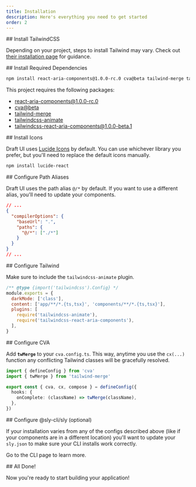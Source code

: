 ```yaml
---
title: Installation
description: Here's everything you need to get started
order: 2
---
```


<ListStepper>

<ListStep>
## Install TailwindCSS

Depending on your project, steps to install Tailwind may vary.
Check out [their installation page](https://tailwindcss.com/docs/installation/framework-guides) for guidance.
</ListStep>

<ListStep>
## Install Required Dependencies

```bash title="bash"
npm install react-aria-components@1.0.0-rc.0 cva@beta tailwind-merge tailwindcss-animate tailwindcss-react-aria-components@1.0.0-beta.1
```

This project requires the following packages:

- [react-aria-components@1.0.0-rc.0](https://github.com/adobe/react-spectrum/tree/main/packages/react-aria-components)
- [cva@beta](https://github.com/joe-bell/cva)
- [tailwind-merge](https://github.com/dcastil/tailwind-merge)
- [tailwindcss-animate](https://github.com/jamiebuilds/tailwindcss-animate)
- [tailwindcss-react-aria-components@1.0.0-beta.1](https://github.com/adobe/react-spectrum/tree/main/packages/tailwindcss-react-aria-components)
</ListStep>

<ListStep>
## Install Icons

Draft UI uses [Lucide Icons](https://lucide.dev/guide/packages/lucide-react) by default. You can use whichever library you prefer, but
you'll need to replace the default icons manually.

```bash title="bash"
npm install lucide-react
```
</ListStep>

<ListStep>
## Configure Path Aliases

Draft UI uses the path alias <code>@/\*</code> by default. If you
want to use a different alias, you&apos;ll need to update your
components.

```json {3-6} title="tsconfig.json"
// ...
{
  "compilerOptions": {
    "baseUrl": ".",
    "paths": {
      "@/*": ["./*"]
    }
  }
}
// ...
```
</ListStep>

<ListStep>
## Configure Tailwind

Make sure to include the `tailwindcss-animate` plugin.

```js title="tailwind.config.js"
/** @type {import('tailwindcss').Config} */
module.exports = {
  darkMode: ['class'],
  content: ['app/**/*.{ts,tsx}', 'components/**/*.{ts,tsx}'],
  plugins: [
    require('tailwindcss-animate'),
    require('tailwindcss-react-aria-components'),
  ],
}
```
</ListStep>

<ListStep>
## Configure CVA

Add **`twMerge`** to your `cva.config.ts`. This way, anytime you use the `cx(...)` function any conflicting Tailwind classes will be gracefully resolved.

```ts title="cva.config.ts"
import { defineConfig } from 'cva'
import { twMerge } from 'tailwind-merge'

export const { cva, cx, compose } = defineConfig({
  hooks: {
    onComplete: (className) => twMerge(className),
  },
})
```
</ListStep>

<ListStep>
## Configure @sly-cli/sly (optional)

If your installation varies from any of the configs described above (like if your components are in a different location) you'll want to update your `sly.json` to make sure your CLI installs work correctly.

Go to the <Link href="/getting-started/cli">CLI page</Link> to learn more.
</ListStep>

<ListStep>
## All Done!

Now you're ready to start building your application!
</ListStep>

</ListStepper>

